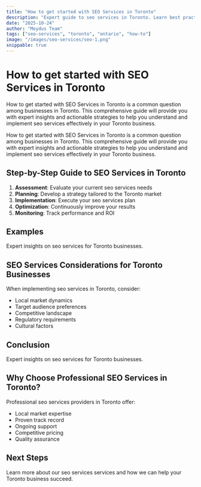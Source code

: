 ```yaml
---
title: "How to get started with SEO Services in Toronto"
description: "Expert guide to seo services in Toronto. Learn best practices, pricing, and strategies for Toronto businesses."
date: "2025-10-24"
author: "Moydus Team"
tags: ["seo-services", "toronto", "ontario", "how-to"]
image: "/images/seo-services/seo-1.png"
snippable: true
---
```


# How to get started with SEO Services in Toronto

How to get started with SEO Services in Toronto is a common question among businesses in Toronto. This comprehensive guide will provide you with expert insights and actionable strategies to help you understand and implement seo services effectively in your Toronto business.

How to get started with SEO Services in Toronto is a common question among businesses in Toronto. This comprehensive guide will provide you with expert insights and actionable strategies to help you understand and implement seo services effectively in your Toronto business.

## Step-by-Step Guide to SEO Services in Toronto

1. **Assessment**: Evaluate your current seo services needs
2. **Planning**: Develop a strategy tailored to the Toronto market
3. **Implementation**: Execute your seo services plan
4. **Optimization**: Continuously improve your results
5. **Monitoring**: Track performance and ROI

## Examples

Expert insights on seo services for Toronto businesses.

## SEO Services Considerations for Toronto Businesses

When implementing seo services in Toronto, consider:
- Local market dynamics
- Target audience preferences
- Competitive landscape
- Regulatory requirements
- Cultural factors

## Conclusion

Expert insights on seo services for Toronto businesses.

## Why Choose Professional SEO Services in Toronto?

Professional seo services providers in Toronto offer:
- Local market expertise
- Proven track record
- Ongoing support
- Competitive pricing
- Quality assurance

## Next Steps

Learn more about our seo services services and how we can help your Toronto business succeed.

<GeoCTA 
  city="Toronto"
  service="SEO Services"
  ctaText="Get Started Today"
/>
